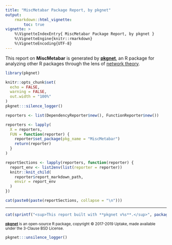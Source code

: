```yaml
---
title: "MiscMetabar Package Report, by pkgnet"
output: 
    rmarkdown::html_vignette:
        toc: true
vignette: >
    %\VignetteIndexEntry{ MiscMetabar Package Report, by pkgnet }
    %\VignetteEngine{knitr::rmarkdown}
    %\VignetteEncoding{UTF-8}
---
```


This report on **MiscMetabar** is generated by [**pkgnet**](https://uptakeopensource.github.io/pkgnet/), an R package for analyzing other R packages through the lens of [network theory](https://en.wikipedia.org/wiki/Network_theory). 

```r
library(pkgnet)

knitr::opts_chunk$set(
  echo = FALSE,
  warning = FALSE,
  out.width = "100%"
)
pkgnet:::silence_logger()

reporters <- list(DependencyReporter$new(), FunctionReporter$new())

reporters <- lapply(
  X = reporters,
  FUN = function(reporter) {
    reporter$set_package(pkg_name = "MiscMetabar")
    return(reporter)
  }
)
```

```r
reportSections <- lapply(reporters, function(reporter) {
  report_env <- list2env(list(reporter = reporter))
  knitr::knit_child(
    reporter$report_markdown_path,
    envir = report_env
  )
})
```

```r
cat(paste0(paste(reportSections, collapse = "\n")))
```

---

```r
cat(sprintf("<sup>This report built with **pkgnet v%s**.</sup>", packageVersion("pkgnet")))
```

<sup>[**pkgnet**](https://uptakeopensource.github.io/pkgnet/) is an open-source R package, copyright &copy; 2017-2019 Uptake, made available under the 3-Clause BSD License.</sup>

```r
pkgnet:::unsilence_logger()
```
